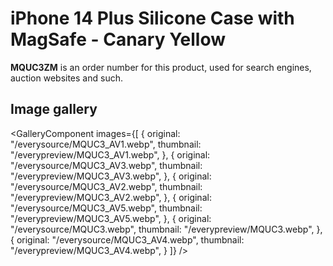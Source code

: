 
# iPhone 14 Plus Silicone Case with MagSafe - Canary Yellow

<Callout type='info' emoji='👉🏻'>**MQUC3ZM** is an order number for this product, used for search engines, auction websites and such.</Callout>

## Image gallery

<GalleryComponent
    images={[
      {
        original: "/everysource/MQUC3_AV1.webp",
        thumbnail: "/everypreview/MQUC3_AV1.webp",
      },
      {
        original: "/everysource/MQUC3_AV3.webp",
        thumbnail: "/everypreview/MQUC3_AV3.webp",
      },
      {
        original: "/everysource/MQUC3_AV2.webp",
        thumbnail: "/everypreview/MQUC3_AV2.webp",
      },
      {
        original: "/everysource/MQUC3_AV5.webp",
        thumbnail: "/everypreview/MQUC3_AV5.webp",
      },
      {
        original: "/everysource/MQUC3.webp",
        thumbnail: "/everypreview/MQUC3.webp",
      },
      {
        original: "/everysource/MQUC3_AV4.webp",
        thumbnail: "/everypreview/MQUC3_AV4.webp",
      }
    ]}
  />
